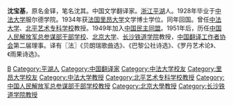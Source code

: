 {{Unreferenced|time=2019-06-22}}
'''沈宝基'''{{BD|1908年|4月5日|2002年|9月1日}}，原名金铎，笔名沈其。中国文学翻译家。[[浙江|浙江]][[平湖|平湖]]人。1928年毕业于[[中法大学|中法大学]]服尔德学院。1934年获[[法国|法国]][[里昂大学|里昂大学]]文学博士学位。同年回国。曾任[[中法大学|中法大学]]、[[北平艺术专科学校|北平艺术专科学校]]教授。1949年加入[[中国民主同盟|中国民主同盟]]。1951年后，历任[[中国人民解放军总参谋部干部学校|中国人民解放军总参谋部干部学校]]、[[北京大学|北京大学]]、[[长沙铁道学院|长沙铁道学院]]教授，[[中国翻译工作者协会|中国翻译工作者协会]]第二届理事。译有〖法〗《贝朗瑞歌曲选》、《巴黎公社诗选》、《罗丹艺术论》、《雨果诗选》。

{{Authority control}}
{{DEFAULTSORT:shen baoji}}
[[Category:沈姓|B]]
[[Category:平湖人|Category:平湖人]]
[[Category:中国翻译家|Category:中国翻译家]]
[[Category:中法大学校友|Category:中法大学校友]]
[[Category:里昂大学校友|Category:里昂大学校友]]
[[Category:中法大学教授|Category:中法大学教授]]
[[Category:北平艺术专科学校教授|Category:北平艺术专科学校教授]]
[[Category:中国人民解放军总参谋部干部学校教授|Category:中国人民解放军总参谋部干部学校教授]]
[[Category:北京大學教授|Category:北京大學教授]]
[[Category:长沙铁道学院教授|Category:长沙铁道学院教授]]
{{China-academic-bio-stub}}